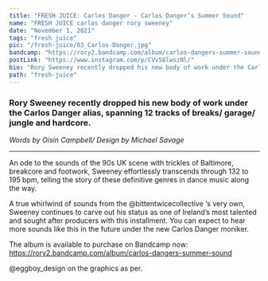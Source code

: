```yaml
---
title: "FRESH JUICE: Carlos Danger - Carlos Danger’s Summer Sound"
name: "FRESH JUICE carlos danger rory sweeney"
date: "November 1, 2021"
tags: "fresh juice"
pic: "/fresh-juice/03_Carlos-Danger.jpg"
bandcamp: "https://rory2.bandcamp.com/album/carlos-dangers-summer-sound"
postLink: "https://www.instagram.com/p/CVv58lwszNl/"
bio: "Rory Sweeney recently dropped his new body of work under the Carlos Danger alias"
path: "fresh-juice"
---
```


### Rory Sweeney recently dropped his new body of work under the Carlos Danger alias, spanning 12 tracks of breaks/ garage/ jungle and hardcore.

<p class="smallText"><i>Words by Oisín Campbell/ Design by Michael Savage</i></p>

<hr/>

An ode to the sounds of the 90s UK scene with trickles of Baltimore, breakcore and footwork, Sweeney effortlessly transcends through 132 to 195 bpm, telling the story of these definitive genres in dance music along the way.

A true whirlwind of sounds from the @bittentwicecollective ‘s very own, Sweeney continues to carve out his status as one of Ireland’s most talented and sought after producers with this installment. You can expect to hear more sounds like this in the future under the new Carlos Danger moniker.

The album is available to purchase on Bandcamp now: https://rory2.bandcamp.com/album/carlos-dangers-summer-sound

@eggboy_design on the graphics as per.
